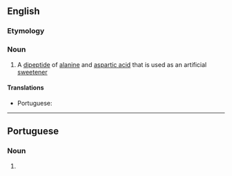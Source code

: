 ==English==

===Etymology===
{{rfe|en|From [[alanine]] and [[aspartame]]?}}

===Noun===
{{wikipedia}}
{{en-noun|-}}

# A [[dipeptide]] of [[alanine]] and [[aspartic acid]] that is used as an artificial [[sweetener]]

====Translations====
{{trans-top|dipeptide of alanine and aspartic acid}}
* Portuguese: {{t|pt|alitame|m}}
{{trans-mid}}
{{trans-bottom}}

----

==Portuguese==

===Noun===
{{pt-noun|m|-}}

# {{l|en|alitame}} {{gloss|dipeptide of alanine and aspartic acid}}

{{C|pt|Organic compounds}}